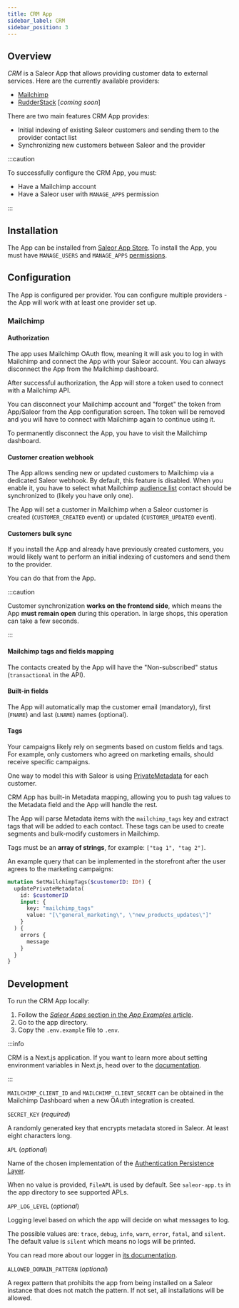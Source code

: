 ```yaml
---
title: CRM App
sidebar_label: CRM
sidebar_position: 3
---
```



<AppMetadata
  minSaleorVersion="3.10"
  githubUrl="https://github.com/saleor/example-app-crm"
/>

## Overview

_CRM_ is a Saleor App that allows providing customer data to external services. Here are the currently available providers:

- [Mailchimp](http://mailchimp.com/)
- [RudderStack](https://www.rudderstack.com/) [_coming soon_]

There are two main features CRM App provides:

- Initial indexing of existing Saleor customers and sending them to the provider contact list
- Synchronizing new customers between Saleor and the provider

:::caution

To successfully configure the CRM App, you must:

- Have a Mailchimp account
- Have a Saleor user with `MANAGE_APPS` permission

:::

## Installation

The App can be installed from [Saleor App Store](developer/app-store/apps/overview.mdx). To install the App, you must have `MANAGE_USERS` and `MANAGE_APPS` [permissions](developer/permissions.mdx#app-permissions).

## Configuration

The App is configured per provider. You can configure multiple providers - the App will work with at least one provider set up.

### Mailchimp

#### Authorization

The app uses Mailchimp OAuth flow, meaning it will ask you to log in with Mailchimp and connect the App with your Saleor account. You can always disconnect the App from the Mailchimp dashboard.

After successful authorization, the App will store a token used to connect with a Mailchimp API.

You can disconnect your Mailchimp account and "forget" the token from App/Saleor from the App configuration screen. The token will be removed and you will have to connect with Mailchimp again to continue using it.

To permanently disconnect the App, you have to visit the Mailchimp dashboard.

#### Customer creation webhook

The App allows sending new or updated customers to Mailchimp via a dedicated Saleor webhook. By default, this feature is disabled.
When you enable it, you have to select what Mailchimp [audience list](https://mailchimp.com/developer/marketing/api/lists/) contact should be synchronized to (likely you have only one).

The App will set a customer in Mailchimp when a Saleor customer is created (`CUSTOMER_CREATED` event) or updated (`CUSTOMER_UPDATED` event).

#### Customers bulk sync

If you install the App and already have previously created customers, you would likely want to perform an initial indexing of customers and send them to the provider.

You can do that from the App.

:::caution

Customer synchronization **works on the frontend side**, which means the App **must remain open** during this operation.
In large shops, this operation can take a few seconds.

:::

#### Mailchimp tags and fields mapping

The contacts created by the App will have the "Non-subscribed" status (`transactional` in the API).

#### Built-in fields

The App will automatically map the customer email (mandatory), first (`FNAME`) and last (`LNAME`) names (optional).

#### Tags

Your campaigns likely rely on segments based on custom fields and tags. For example, only customers who agreed on marketing emails,
should receive specific campaigns.

One way to model this with Saleor is using [PrivateMetadata](api-usage/metadata.mdx) for each customer.

CRM App has built-in Metadata mapping, allowing you to push tag values to the Metadata field and the App will handle the rest.

The App will parse Metadata items with the `mailchimp_tags` key and extract tags that will be added to each contact.
These tags can be used to create segments and bulk-modify customers in Mailchimp.

Tags must be an **array of strings**, for example: `["tag 1", "tag 2"]`.

An example query that can be implemented in the storefront after the user agrees to the marketing campaigns:

```graphql
mutation SetMailchimpTags($customerID: ID!) {
  updatePrivateMetadata(
    id: $customerID
    input: {
      key: "mailchimp_tags"
      value: "[\"general_marketing\", \"new_products_updates\"]"
    }
  ) {
    errors {
      message
    }
  }
}
```

## Development

To run the CRM App locally:

1. Follow the [_Saleor Apps_ section in the _App Examples_ article](../../extending/apps/developing-apps/app-examples#saleor-apps).
2. Go to the app directory.
3. Copy the `.env.example` file to `.env`.

:::info

CRM is a Next.js application. If you want to learn more about setting environment variables in Next.js, head over to the [documentation](https://nextjs.org/docs/basic-features/environment-variables).

:::

`MAILCHIMP_CLIENT_ID` and `MAILCHIMP_CLIENT_SECRET` can be obtained in the Mailchimp Dashboard when a new OAuth integration is created.

`SECRET_KEY` (_required_)

A randomly generated key that encrypts metadata stored in Saleor. At least eight characters long.

`APL` (_optional_)

Name of the chosen implementation of the [Authentication Persistence Layer](https://github.com/saleor/saleor-app-sdk/blob/main/docs/apl.md).

When no value is provided, `FileAPL` is used by default. See `saleor-app.ts` in the app directory to see supported APLs.

`APP_LOG_LEVEL` (_optional_)

Logging level based on which the app will decide on what messages to log.

The possible values are: `trace`, `debug`, `info`, `warn`, `error`, `fatal`, and `silent`. The default value is `silent` which means no logs will be printed.

You can read more about our logger in [its documentation](https://getpino.io/#/docs/api?id=loggerlevel-string-gettersetter).

`ALLOWED_DOMAIN_PATTERN` (_optional_)

A regex pattern that prohibits the app from being installed on a Saleor instance that does not match the pattern. If not set, all installations will be allowed.
